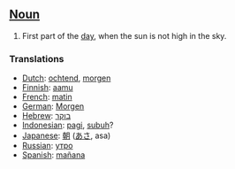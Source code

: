 ==[[Noun]]==

#First part of the [[day]], when the sun is not high in the sky.

===Translations===
*[[Dutch]]: [[ochtend]], [[morgen]]
*[[Finnish]]: [[aamu]]
*[[French]]: [[matin]]
*[[German]]: [[Morgen]]
*[[Hebrew]]: [[בוקר]]
*[[Indonesian]]: [[pagi]], [[subuh]]?
*[[Japanese]]: [[朝]] ([[あさ]], asa)
*[[Russian]]: [[утро]]
*[[Spanish]]: [[mañana]]